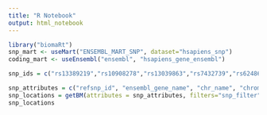 ```yaml
---
title: "R Notebook"
output: html_notebook
---
```



```r
library("biomaRt")
snp_mart <- useMart("ENSEMBL_MART_SNP", dataset="hsapiens_snp")
coding_mart <- useEnsembl("ensembl", "hsapiens_gene_ensembl")

```

```r
snp_ids = c("rs13389219","rs10908278","rs13039863","rs7432739","rs62486442","rs10748694","rs2972144","rs2138157","rs1801282","rs2012444","rs11717195","rs2877716","rs6780171","rs10440833","rs7766070","rs3802177","rs35859536","rs10811661","rs11257655","rs12780155","rs1112718","rs2497306","rs7903146","rs234866","rs4810426","rs74790763","rs11925694","rs9350271","rs4731415","rs10811660","rs11187007","rs2237897","rs2301142","rs11257657","rs2283228","rs35261542","rs35859536","rs35978445")

snp_attributes = c("refsnp_id", "ensembl_gene_name", "chr_name", "chrom_start", "chrom_end", "ensembl_peptide_allele", "snp", "pmcid", "translation_start", "translation_end", "allele")
snp_locations = getBM(attributes = snp_attributes, filters="snp_filter", values=snp_ids, mart=snp_mart)
snp_locations
```

